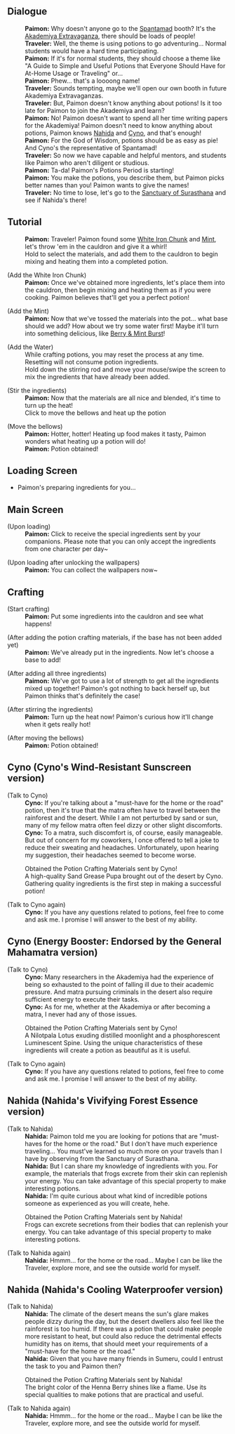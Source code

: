 {{Event Tabs}}

==Dialogue==
{{Dialogue Start}}
:'''Paimon:''' Why doesn't anyone go to the [[Spantamad]] booth? It's the [[Akademiya Extravaganza]], there should be loads of people!
:'''Traveler:''' Well, the theme is using potions to go adventuring... Normal students would have a hard time participating.
:'''Paimon:''' If it's for normal students, they should choose a theme like "A Guide to Simple and Useful Potions that Everyone Should Have for At-Home Usage or Traveling" or...
:'''Paimon:''' Phew... that's a loooong name!
:'''Traveler:''' Sounds tempting, maybe we'll open our own booth in future Akademiya Extravaganzas.
:'''Traveler:''' But, Paimon doesn't know anything about potions! Is it too late for Paimon to join the Akademiya and learn?
:'''Paimon:''' No! Paimon doesn't want to spend all her time writing papers for the Akademiya! Paimon doesn't need to know anything about potions, Paimon knows [[Nahida]] and [[Cyno]], and that's enough!
:'''Paimon:''' For the God of Wisdom, potions should be as easy as pie! And Cyno's the representative of Spantamad!
:'''Traveler:''' So now we have capable and helpful mentors, and students like Paimon who aren't diligent or studious.
:'''Paimon:''' Ta-da! Paimon's Potions Period is starting!
:'''Paimon:''' You make the potions, you describe them, but Paimon picks better names than you! Paimon wants to give the names!
:'''Traveler:''' No time to lose, let's go to the [[Sanctuary of Surasthana]] and see if Nahida's there!
{{Dialogue End}}

==Tutorial==
{{Dialogue Start}}
:'''Paimon:''' Traveler! Paimon found some [[White Iron Chunk]]{{sic|<!--singular-->|hide=1}} and [[Mint]], let's throw 'em in the cauldron and give it a whirl!
:Hold to select the materials, and add them to the cauldron to begin mixing and heating them into a completed potion.

;(Add the White Iron Chunk)
:'''Paimon:''' Once we've obtained more ingredients, let's place them into the cauldron, then begin mixing and heating them as if you were cooking. Paimon believes that'll get you a perfect potion!

;(Add the Mint)
:'''Paimon:''' Now that we've tossed the materials into the pot... what base should we add? How about we try some water first! Maybe it'll turn into something delicious, like [[Berry & Mint Burst]]!

;(Add the Water)
:While crafting potions, you may reset the process at any time. Resetting will not consume potion ingredients.
:Hold down the stirring rod and move your mouse/swipe the screen to mix the ingredients that have already been added.

;(Stir the ingredients)
:'''Paimon:''' Now that the materials are all nice and blended, it's time to turn up the heat!
:Click to move the bellows and heat up the potion{{sic|<!--no punctuation-->|hide=1}}

;(Move the bellows)
:'''Paimon:''' Hotter, hotter! Heating up food makes it tasty, Paimon wonders what heating up a potion will do!
:'''Paimon:''' Potion obtained!
{{Dialogue End}}

==Loading Screen==
* Paimon's preparing ingredients for you...

==Main Screen==
{{Dialogue Start}}
;(Upon loading)
:'''Paimon:''' Click to receive the special ingredients sent by your companions. Please note that you can only accept the ingredients from one character per day~

;(Upon loading after unlocking the wallpapers)
:'''Paimon:''' You can collect the wallpapers now~
{{Dialogue End}}

==Crafting==
{{Dialogue Start}}
;(Start crafting)
:'''Paimon:''' Put some ingredients into the cauldron and see what happens!

;(After adding the potion crafting materials, if the base has not been added yet)
:'''Paimon:''' We've already put in the ingredients. Now let's choose a base to add!

;(After adding all three ingredients)
:'''Paimon:''' We've got to use a lot of strength to get all the ingredients mixed up together! Paimon's got nothing to back herself up, but Paimon thinks that's definitely the case!

;(After stirring the ingredients)
:'''Paimon:''' Turn up the heat now! Paimon's curious how it'll change when it gets really hot!

;(After moving the bellows)
:'''Paimon:''' Potion obtained!
{{Dialogue End}}

==Cyno (Cyno's Wind-Resistant Sunscreen version)==
{{Dialogue Start}}
;(Talk to Cyno)
:'''Cyno:''' If you're talking about a "must-have for the home or the road" potion, then it's true that the matra often have to travel between the rainforest and the desert. While I am not perturbed by sand or sun, many of my fellow matra often feel dizzy or other slight discomforts.
:'''Cyno:''' To a matra, such discomfort is, of course, easily manageable. But out of concern for my coworkers, I once offered to tell a joke to reduce their sweating and headaches. Unfortunately, upon hearing my suggestion, their headaches seemed to become worse.

:Obtained the Potion Crafting Materials sent by Cyno!
:A high-quality Sand Grease Pupa brought out of the desert by Cyno. Gathering quality ingredients is the first step in making a successful potion!

;(Talk to Cyno again)
:'''Cyno:''' If you have any questions related to potions, feel free to come and ask me. I promise I will answer to the best of my ability.
{{Dialogue End}}

==Cyno (Energy Booster: Endorsed by the General Mahamatra version)==
{{Dialogue Start}}
;(Talk to Cyno)
:'''Cyno:''' Many researchers in the Akademiya had the experience of being so exhausted to the point of falling ill due to their academic pressure. And matra pursuing criminals in the desert also require sufficient energy to execute their tasks.
:'''Cyno:''' As for me, whether at the Akademiya or after becoming a matra, I never had any of those issues.

:Obtained the Potion Crafting Materials sent by Cyno!
:A Nilotpala Lotus exuding distilled moonlight and a phosphorescent Luminescent Spine. Using the unique characteristics of these ingredients will create a potion as beautiful as it is useful.

;(Talk to Cyno again)
:'''Cyno:''' If you have any questions related to potions, feel free to come and ask me. I promise I will answer to the best of my ability.
{{Dialogue End}}

==Nahida (Nahida's Vivifying Forest Essence version)==
{{Dialogue Start}}
;(Talk to Nahida)
:'''Nahida:''' Paimon told me you are looking for potions that are "must-haves for the home or the road." But I don't have much experience traveling... You must've learned so much more on your travels than I have by observing from the Sanctuary of Surasthana.
:'''Nahida:''' But I can share my knowledge of ingredients with you. For example, the materials that frogs excrete from their skin can replenish your energy. You can take advantage of this special property to make interesting potions.
:'''Nahida:''' I'm quite curious about what kind of incredible potions someone as experienced as you will create, hehe.

:Obtained the Potion Crafting Materials sent by Nahida!
:Frogs can excrete secretions from their bodies that can replenish your energy. You can take advantage of this special property to make interesting potions.

;(Talk to Nahida again)
:'''Nahida:''' Hmmm... for the home or the road... Maybe I can be like the Traveler, explore more, and see the outside world for myself.
{{Dialogue End}}

==Nahida (Nahida's Cooling Waterproofer version)==
{{Dialogue Start}}
;(Talk to Nahida)
:'''Nahida:''' The climate of the desert means the sun's glare makes people dizzy during the day, but the desert dwellers also feel like the rainforest is too humid. If there was a potion that could make people more resistant to heat, but could also reduce the detrimental effects humidity has on items, that should meet your requirements of a "must-have for the home or the road."
:'''Nahida:''' Given that you have many friends in Sumeru, could I entrust the task to you and Paimon then?

:Obtained the Potion Crafting Materials sent by Nahida!
:The bright color of the Henna Berry shines like a flame. Use its special qualities to make potions that are practical and useful.

;(Talk to Nahida again)
:'''Nahida:''' Hmmm... for the home or the road... Maybe I can be like the Traveler, explore more, and see the outside world for myself.
{{Dialogue End}}
